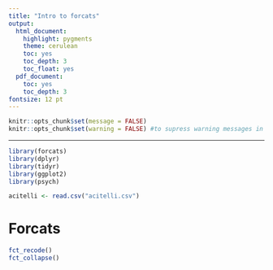```yaml
---
title: "Intro to forcats"
output:
  html_document:
    highlight: pygments
    theme: cerulean
    toc: yes
    toc_depth: 3
    toc_float: yes
  pdf_document:
    toc: yes
    toc_depth: 3
fontsize: 12 pt
---
```


```r
knitr::opts_chunk$set(message = FALSE)
knitr::opts_chunk$set(warning = FALSE) #to supress warning messages in all output
```

***

```r
library(forcats)
library(dplyr)
library(tidyr)
library(ggplot2)
library(psych)

acitelli <- read.csv("acitelli.csv")
```

# Forcats

```r
fct_recode()
fct_collapse()
```

